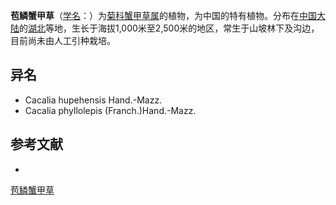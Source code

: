 {{Speciesbox
| name = 苞鳞蟹甲草
| status = 
| status_system = 
| image =
| genus = Parasenecio
| species = phyllolepis
| authority = (Franch.) Y. L. Chen
}}

'''苞鳞蟹甲草'''（[[学名|学名]]：{{lang|la|''Parasenecio phyllolepis''}}）为[[菊科|菊科]][[蟹甲草属|蟹甲草属]]的植物，为中国的特有植物。分布在[[中国大陆|中国大陆]]的[[湖北|湖北]]等地，生长于海拔1,000米至2,500米的地区，常生于山坡林下及沟边，目前尚未由人工引种栽培。

== 异名 ==
* Cacalia hupehensis Hand.-Mazz.
* Cacalia phyllolepis (Franch.)Hand.-Mazz.

== 参考文献 ==
<div class="references-small">
* {{cite web| url =http://www.bioinfo.cn/db05/KmzwSpecies.php?action=view&id=4450| title =苞鳞蟹甲草| work =《中国高等植物数据库全库》| publisher =中国科学院微生物研究所| author =昆明植物研究所| accessdate =2009-02-25| deadurl =yes| archiveurl =https://web.archive.org/web/20160305065918/http://www.bioinfo.cn/db05/KmzwSpecies.php?action=view&id=4450| archivedate =2016-03-05}}
</div>
{{Taxonbar|from=Q15231212}}

[[Category:蟹甲草属|苞鳞蟹甲草]]


{{植物小作品}}